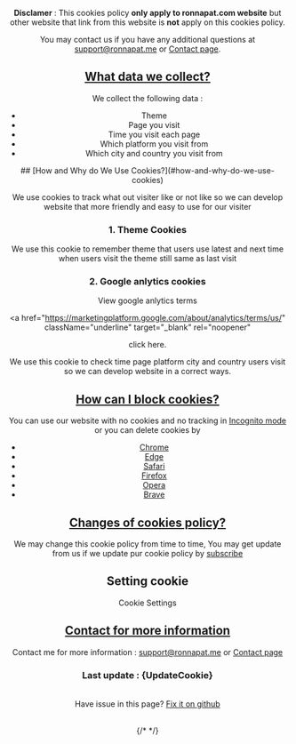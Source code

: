 
<Head title="Cookies" />
<Navbar lantoshow={langenus} pathname="en-us" page="/cookie" />
<Header head="legal" title="Cookies Policy" description={`Last update : ${UpdateCookie }`} />
<Layout>

**Disclamer** :
This cookies policy **only apply to ronnapat.com website** but
other website that link from this website is **not** apply on
this cookies policy.

You may contact us if you have any additional questions at
[support@ronnapat.me](mailto:support@ronnapat.me) or [Contact page](/contact).


<div id="what-data-we-collect"></div>

## [What data we collect?](#what-data-we-collect)

We collect the following data :

- Theme
- Page you visit
- Time you visit each page
- Which platform you visit from
- Which city and country you visit from

<div id="how-and-why-do-we-use-cookies"></div>
## [How and Why do We Use Cookies?](#how-and-why-do-we-use-cookies)

We use cookies to track what out visiter like or not like so we
can develop website that more friendly and easy to use for our
visiter

<p className="mt-2"></p>

### 1. Theme Cookies

We use this cookie to remember theme that users use latest and
next time when users visit the theme still same as last visit

### 2. Google anlytics cookies

View google anlytics terms

<a
  href="https://marketingplatform.google.com/about/analytics/terms/us/"
  className="underline"
  target="_blank"
  rel="noopener"
>
  click here.
</a>
<p className="mt-2"></p>
We use this cookie to check time page platform city and country users visit so we
can develop website in a correct ways.

<div id="how-can-i-block-cookie"></div>

## [How can I block cookies?](#how-can-i-block-cookie)

You can use our website with no cookies and no tracking in [Incognito mode](https://support.google.com/chrome/answer/95464?hl=en&co=GENIE.Platform%3DDesktop) or you can delete cookies by

- [Chrome](https://support.google.com/chrome/answer/95647?hl=en&co=GENIE.Platform=Desktop)
- [Edge](https://support.microsoft.com/en-us/microsoft-edge/delete-cookies-in-microsoft-edge-63947406-40ac-c3b8-57b9-2a946a29ae09)
- [Safari](https://support.apple.com/en-us/HT201265)
- [Firefox](https://support.mozilla.org/en-US/kb/clear-cookies-and-site-data-firefox)
- [Opera](https://www.opera.com/use-cases/clean-browser-and-remove-trackers)
- [Brave](https://support.brave.com/hc/en-us/articles/360048833872-How-Do-I-Clear-Cookies-And-Site-Data-In-Brave-)

<div id="changes-of-cookies-policy"></div>

## [Changes of cookies policy?](#changes-of-cookies-policy)

We may change this cookie policy from time to time, You may get
update from us if we update pur cookie policy by [subscribe](/sub)

<div id="cookie-setting"></div>

## Setting cookie

<a className="cwc-banner-show-settings">Cookie Settings</a>

<div id="contact-for-more-information"></div>

## [Contact for more information](#contact-for-more-information)

Contact me for more information : <a href="mailto:support@ronnapat.me" className="underline">support@ronnapat.me</a> or [Contact page](/contact)

### Last update : {UpdateCookie}

\
Have issue in this page? [Fix it on github](https://github.com/ronnapatp/ronnapat.com/edit/main/pages/en-us/cookie/index.mdx)

<br />
{/* <Share /> */}
</Layout>
<Footer paht="en-us" />
